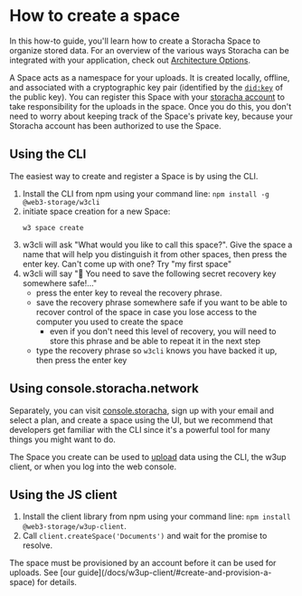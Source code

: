 
# How to create a space

In this how-to guide, you'll learn how to create a Storacha Space to organize stored data. For an overview of the various ways Storacha can be integrated with your application, check out [Architecture Options](/docs/concepts-architecture-options/).

A Space acts as a namespace for your uploads. It is created locally, offline, and associated with a cryptographic key pair (identified by the [`did:key`](https://w3c-ccg.github.io/did-method-key/) of the public key). You can register this Space with your [storacha account](/docs/how-to/create-account/) to take responsibility for the uploads in the space. Once you do this, you don't need to worry about keeping track of the Space's private key, because your Storacha account has been authorized to use the Space.

## Using the CLI

The easiest way to create and register a Space is by using the CLI.

1. Install the CLI from npm using your command line: `npm install -g @web3-storage/w3cli`
2. initiate space creation for a new Space:
   ```shell
   w3 space create
   ```
3. w3cli will ask "What would you like to call this space?". Give the space a name that will help you distinguish it from other spaces, then press the enter key. Can't come up with one? Try "my first space"
4. w3cli will say "🔑 You need to save the following secret recovery key somewhere safe!…"
   - press the enter key to reveal the recovery phrase.
   - save the recovery phrase somewhere safe if you want to be able to recover control of the space in case you lose access to the computer you used to create the space
     - even if you don't need this level of recovery, you will need to store this phrase and be able to repeat it in the next step
   - type the recovery phrase so `w3cli` knows you have backed it up, then press the enter key

## Using console.storacha.network

Separately, you can visit [console.storacha](https://console.storacha.network/), sign up with your email and select a plan, and create a space using the UI, but we recommend that developers get familiar with the CLI since it's a powerful tool for many things you might want to do.

The Space you create can be used to [upload](/docs/how-to/upload/) data using the CLI, the w3up client, or when you log into the web console.

## Using the JS client

1. Install the client library from npm using your command line: `npm install @web3-storage/w3up-client`.
2. Call `client.createSpace('Documents')` and wait for the promise to resolve.

<Callout>
  The space must be provisioned by an account before it can be used for uploads. See [our guide](/docs/w3up-client/#create-and-provision-a-space) for details.
</Callout>
